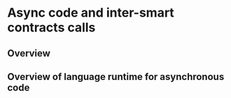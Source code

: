 # Async code and inter-smart contracts calls

## Overview

## Overview of language runtime for asynchronous code